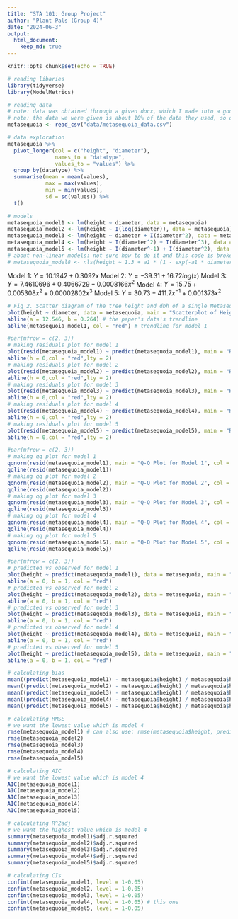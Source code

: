 ```yaml
---
title: "STA 101: Group Project"
author: "Plant Pals (Group 4)"
date: "2024-06-3"
output: 
  html_document: 
    keep_md: true
---
```


```r
knitr::opts_chunk$set(echo = TRUE)
```

```r
# reading libaries
library(tidyverse)
library(ModelMetrics)
```

```r
# reading data
# note: data was obtained through a given docx, which I made into a google doc, then copy pasted to google sheets, then saved as a csv
# note: the data we were given is about 10% of the data they used, so our graphs will look slightly different
metasequoia <- read_csv("data/metasequoia_data.csv")
```
```r
# data exploration
metasequoia %>%
  pivot_longer(col = c("height", "diameter"),
               names_to = "datatype",
               values_to = "values") %>%
  group_by(datatype) %>%
  summarise(mean = mean(values),
            max = max(values),
            min = min(values),
            sd = sd(values)) %>%
  t()
```

```r
# models
metasequoia_model1 <- lm(height ~ diameter, data = metasequoia)
metasequoia_model2 <- lm(height ~ I(log(diameter)), data = metasequoia)
metasequoia_model3 <- lm(height ~ diameter + I(diameter^2), data = metasequoia)
metasequoia_model4 <- lm(height ~ I(diameter^2) + I(diameter^3), data = metasequoia)
metasequoia_model5 <- lm(height ~ I(diameter^-1) + I(diameter^2), data = metasequoia)
# about non-linear models: not sure how to do it and this code is broken
# metasequoia_model8 <- nls(height ~ 1.3 + a1 * (1 - exp(-a1 * diameter))^a2, data = metasequoia, start = list(a1 = 1, a2 = 1))
```

Model 1: $Y = 10.1942 + 0.3092x$
Model 2: $Y = -39.31 + 16.72log(x)$
Model 3: $Y = 7.4610696 + 0.4066729 - 0.0008166x^2$
Model 4: $Y = 15.75 + 0.005308x^2 + 0.00002802x^3$
Model 5: $Y = 30.73 - 411.7x^{-1} + 0.001373x^2$

```r
# Fig 2. Scatter diagram of the tree height and dbh of a single Metasequoia tree.
plot(height ~ diameter, data = metasequoia, main = "Scatterplot of Height and Diameter", xlab = "Diameter (at breast height in cm)", ylab = "Height (in meters)")
abline(a = 12.546, b = 0.264) # the paper's data's trendline
abline(metasequoia_model1, col = "red") # trendline for model 1
```

```r
#par(mfrow = c(2, 3))
# making residuals plot for model 1
plot(resid(metasequoia_model1) ~ predict(metasequoia_model1), main = "Residual Plot for Model 1", xlab = "Predicted Values", ylab = "Residuals")
abline(h = 0,col = "red",lty = 2)
# making residuals plot for model 2
plot(resid(metasequoia_model2) ~ predict(metasequoia_model2), main = "Residual Plot for Model 2", xlab = "Predicted Values", ylab = "Residuals")
abline(h = 0,col = "red",lty = 2)
# making residuals plot for model 3
plot(resid(metasequoia_model3) ~ predict(metasequoia_model3), main = "Residual Plot for Model 3", xlab = "Predicted Values", ylab = "Residuals")
abline(h = 0,col = "red",lty = 2)
# making residuals plot for model 4
plot(resid(metasequoia_model4) ~ predict(metasequoia_model4), main = "Residual Plot for Model 4", xlab = "Predicted Values", ylab = "Residuals")
abline(h = 0,col = "red",lty = 2)
# making residuals plot for model 5
plot(resid(metasequoia_model5) ~ predict(metasequoia_model5), main = "Residual Plot for Model 5", xlab = "Predicted Values", ylab = "Residuals")
abline(h = 0,col = "red",lty = 2)
```

```r
#par(mfrow = c(2, 3))
# making qq plot for model 1
qqnorm(resid(metasequoia_model1), main = "Q-Q Plot for Model 1", col = "red")
qqline(resid(metasequoia_model1))
# making qq plot for model 2
qqnorm(resid(metasequoia_model2), main = "Q-Q Plot for Model 2", col = "red")
qqline(resid(metasequoia_model2))
# making qq plot for model 3
qqnorm(resid(metasequoia_model3), main = "Q-Q Plot for Model 3", col = "red")
qqline(resid(metasequoia_model3))
# making qq plot for model 4
qqnorm(resid(metasequoia_model4), main = "Q-Q Plot for Model 4", col = "red")
qqline(resid(metasequoia_model4))
# making qq plot for model 5
qqnorm(resid(metasequoia_model5), main = "Q-Q Plot for Model 5", col = "red")
qqline(resid(metasequoia_model5))
```

```r
#par(mfrow = c(2, 3))
# predicted vs observed for model 1
plot(height ~ predict(metasequoia_model1), data = metasequoia, main = "Observed vs Predicted in Model 1", xlab = "Predicted", ylab = "Observed")
abline(a = 0, b = 1, col = "red")
# predicted vs observed for model 2
plot(height ~ predict(metasequoia_model2), data = metasequoia, main = "Observed vs Predicted in Model 2", xlab = "Predicted", ylab = "Observed")
abline(a = 0, b = 1, col = "red")
# predicted vs observed for model 3
plot(height ~ predict(metasequoia_model3), data = metasequoia, main = "Observed vs Predicted in Model 3", xlab = "Predicted", ylab = "Observed")
abline(a = 0, b = 1, col = "red")
# predicted vs observed for model 4
plot(height ~ predict(metasequoia_model4), data = metasequoia, main = "Observed vs Predicted in Model 4", xlab = "Predicted", ylab = "Observed")
abline(a = 0, b = 1, col = "red")
# predicted vs observed for model 5
plot(height ~ predict(metasequoia_model5), data = metasequoia, main = "Observed vs Predicted in Model 5", xlab = "Predicted", ylab = "Observed")
abline(a = 0, b = 1, col = "red")
```

```r
# calculating bias
mean((predict(metasequoia_model1) - metasequoia$height) / metasequoia$height) * 100
mean((predict(metasequoia_model2) - metasequoia$height) / metasequoia$height) * 100
mean((predict(metasequoia_model3) - metasequoia$height) / metasequoia$height) * 100
mean((predict(metasequoia_model4) - metasequoia$height) / metasequoia$height) * 100
mean((predict(metasequoia_model5) - metasequoia$height) / metasequoia$height) * 100
```

```r
# calculating RMSE
# we want the lowest value which is model 4
rmse(metasequoia_model1) # can also use: rmse(metasequoia$height, predict(metasequoia_model1))
rmse(metasequoia_model2)
rmse(metasequoia_model3)
rmse(metasequoia_model4)
rmse(metasequoia_model5)
```

```r
# calculating AIC
# we want the lowest value which is model 4
AIC(metasequoia_model1)
AIC(metasequoia_model2)
AIC(metasequoia_model3)
AIC(metasequoia_model4)
AIC(metasequoia_model5)
```

```r
# calculating R^2adj
# we want the highest value which is model 4
summary(metasequoia_model1)$adj.r.squared
summary(metasequoia_model2)$adj.r.squared
summary(metasequoia_model3)$adj.r.squared
summary(metasequoia_model4)$adj.r.squared
summary(metasequoia_model5)$adj.r.squared
```

```r
# calculating CIs
confint(metasequoia_model1, level = 1-0.05)
confint(metasequoia_model2, level = 1-0.05)
confint(metasequoia_model3, level = 1-0.05)
confint(metasequoia_model4, level = 1-0.05) # this one
confint(metasequoia_model5, level = 1-0.05)
```

